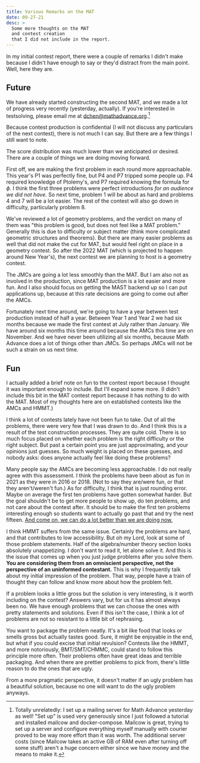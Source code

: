```yaml
---
title: Various Remarks on the MAT
date: 09-27-21
desc: >
  Some more thoughts on the MAT
  and contest creation
  that I did not include in the report.
---
```


In my initial contest report, there were a couple of remarks I didn't make because I didn't have enough to say or they'd distract from the main point. Well, here they are.

## Future

We have already started constructing the second MAT, and we made a lot of progress very recently (yesterday, actually). If you're interested in testsolving, please email me at [dchen@mathadvance.org](mailto:dchen@mathadvance.org).[^server]

[^server]: Totally unrelatedly: I set up a mailing server for Math Advance yesterday as well! "Set up" is used very generously since I just followed a tutorial and installed mailcow and docker-compose. Mailcow is great, trying to set up a server and configure everything myself manually with courier proved to be way more effort than it was worth. The additional server costs (since Mailcow takes an active GB of RAM even after turning off some stuff) aren't a huge concern either since we have money and the means to make it.

Because contest production is confidential (I will not discuss any particulars of the next contest), there is not much I can say. But there are a few things I still want to note.

The score distribution was much lower than we anticipated or desired. There are a couple of things we are doing moving forward.

First off, we are making the first problem in each round more approachable. This year's P1 was perfectly fine, but P4 and P7 tripped some people up. P4 required knowledge of Ptolemy's, and P7 required knowing the formula for $\phi$. I think the first three problems were perfect introductions *for an audience we did not have*. So next time, problem 1 will be about as hard and problems 4 and 7 will be a lot easier. The rest of the contest will also go down in difficulty, particularly problem 8.

We've reviewed a lot of geometry problems, and the verdict on many of them was "this problem is good, but does not feel like a MAT problem." Generally this is due to difficulty or subject matter (think more complicated geometric structures and theorems). But there are many easier problems as well that did not make the cut for MAT, but would feel right on place in a geometry contest. So after the 2022 MAT (which is projected to happen around New Year's), the next contest we are planning to host is a geometry contest.

The JMCs are going a lot less smoothly than the MAT. But I am also not as involved in the production, since MAT production is a lot easier and more fun. And I also should focus on getting the MAST backend up so I can put applications up, because at this rate decisions are going to come out after the AMCs.

Fortunately next time around, we're going to have a year between test production instead of half a year. Between Year 1 and Year 2 we had six months because we made the first contest at July rather than January. We have around six months this time around because the AMCs this time are on November. And we have never been utilizing all six months, because Math Advance does a lot of things other than JMCs. So perhaps JMCs will not be such a strain on us next time.

## Fun

I actually added a brief note on fun to the contest report because I thought it was important enough to include. But I'll expand some more. (I didn't include this bit in the MAT contest report because it has nothing to do with the MAT. Most of my thoughts here are on established contests like the AMCs and HMMT.)

I think a lot of contests lately have not been fun to take. Out of all the problems, there were very few that I was drawn to do. And I think this is a result of the test construction processes. They are quite cold. There is so much focus placed on whether each problem is the right difficulty or the right subject. But past a certain point you are just approximating, and your opinions just guesses. So much weight is placed on these guesses, and nobody asks: does anyone actually feel like doing these problems?

Many people say the AMCs are becoming less approachable. I do not really agree with this assessment. I think the problems have been about as fun in 2021 as they were in 2016 or 2018. (Not to say they are/were fun, or that they aren't/weren't fun.) As for difficulty, I think that is just rounding error. Maybe on average the first ten problems have gotten somewhat harder. But the goal shouldn't be to get more people to show up, do ten problems, and not care about the contest after. It should be to make the first ten problems interesting enough so students want to actually go past that and try the next fifteen. [And come on, we can do a lot better than we are doing now.](https://artofproblemsolving.com/wiki/index.php/2021_AMC_10A_Problems/Problem_5)

I think HMMT suffers from the same issue. Certainly the problems are hard, and that contributes to low accessibility. But oh my Lord, look at some of those problem statements. Half of the algebra/number theory section looks absolutely unappetizing. I don't want to read it, let alone solve it. And this is the issue that comes up when you just judge problems after you solve them. **You are considering them from an omniscient perspective, not the perspective of an uninformed contestant.** This is why I frequently talk about my initial impression of the problem. That way, people have a train of thought they can follow and know more about how the problem felt.

If a problem looks a little gross but the solution is very interesting, is it worth including on the contest? Answers vary, but for us it has almost always been no. We have enough problems that we can choose the ones with pretty statements and solutions. Even if this isn't the case, I think a lot of problems are not so resistant to a little bit of rephrasing.

You want to package the problem neatly. It's a bit like food that looks or smells gross but actually tastes good. Sure, it might be enjoyable in the end, but what if you could excise that initial revulsion? Contests like the HMMT, and more notoriously, BMT/SMT/CHMMC, could stand to follow this principle more often. Their problems often have great ideas and terrible packaging. And when there are prettier problems to pick from, there's little reason to do the ones that are ugly.

From a more pragmatic perspective, it doesn't matter if an ugly problem has a beautiful solution, because no one will want to do the ugly problem anyways.